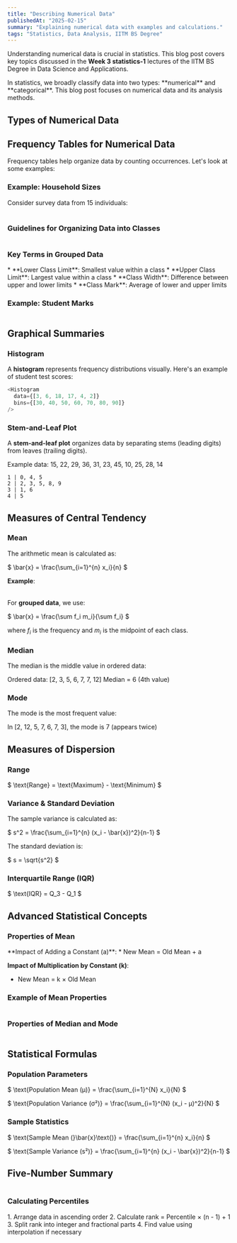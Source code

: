 ```yaml
---
title: "Describing Numerical Data"
publishedAt: "2025-02-15"
summary: "Explaining numerical data with examples and calculations."
tags: "Statistics, Data Analysis, IITM BS Degree"
---
```


Understanding numerical data is crucial in statistics. This blog post covers key topics discussed in the **Week 3 statistics-1** lectures of the IITM BS Degree in Data Science and Applications.

<Callout emoji="📚">
In statistics, we broadly classify data into two types: **numerical** and **categorical**. This blog post focuses on numerical data and its analysis methods.
</Callout>

## Types of Numerical Data

<Table
  data={{
    headers: ["Type", "Description", "Example"],
    rows: [
      ["Discrete", "Countable values with gaps", "Number of children"],
      ["Continuous", "Any value within a range", "Height, Weight"],
    ],
  }}
/>

## Frequency Tables for Numerical Data

Frequency tables help organize data by counting occurrences. Let's look at some examples:

### Example: Household Sizes

Consider survey data from 15 individuals:

<Table
  data={{
    headers: ["Household Size", "Frequency", "Relative Frequency"],
    rows: [
      ["1", "2", "0.13"],
      ["2", "3", "0.20"],
      ["3", "5", "0.33"],
      ["4", "4", "0.27"],
      ["5", "1", "0.07"],
    ],
  }}
/>

### Guidelines for Organizing Data into Classes

<Table
  data={{
    headers: ["Guideline", "Description"],
    rows: [
      ["Number of Classes", "Choose between 5-20 classes"],
      ["Mutual Exclusivity", "Each observation belongs to one class only"],
      ["Equal Length", "Use class intervals of equal length"],
    ],
  }}
/>

### Key Terms in Grouped Data

<Callout emoji="📝">
* **Lower Class Limit**: Smallest value within a class
* **Upper Class Limit**: Largest value within a class
* **Class Width**: Difference between upper and lower limits
* **Class Mark**: Average of lower and upper limits
</Callout>

### Example: Student Marks

<Table
  data={{
    headers: ["Class Interval", "Frequency", "Midpoint"],
    rows: [
      ["30-40", "3", "35"],
      ["40-50", "6", "45"],
      ["50-60", "18", "55"],
      ["60-70", "17", "65"],
      ["70-80", "4", "75"],
      ["80-90", "2", "85"],
    ],
  }}
/>

## Graphical Summaries

### Histogram

A **histogram** represents frequency distributions visually. Here's an example of student test scores:

```javascript
<Histogram 
  data={[3, 6, 18, 17, 4, 2]} 
  bins={[30, 40, 50, 60, 70, 80, 90]} 
/>
```

### Stem-and-Leaf Plot

A **stem-and-leaf plot** organizes data by separating stems (leading digits) from leaves (trailing digits).

<Callout emoji="🔢">
Example data: 15, 22, 29, 36, 31, 23, 45, 10, 25, 28, 14

```
1 | 0, 4, 5
2 | 2, 3, 5, 8, 9
3 | 1, 6
4 | 5
```
</Callout>

## Measures of Central Tendency

### Mean

The arithmetic mean is calculated as:

$
\bar{x} = \frac{\sum_{i=1}^{n} x_i}{n}
$

**Example**:

<Table
  data={{
    headers: ["Data", "Calculation", "Result"],
    rows: [
      ["[2, 12, 5, 7, 6, 7, 3]", "(2 + 12 + 5 + 7 + 6 + 7 + 3) ÷ 7", "6"],
    ],
  }}
/>

For **grouped data**, we use:

$
\bar{x} = \frac{\sum f_i m_i}{\sum f_i}
$

where $f_i$ is the frequency and $m_i$ is the midpoint of each class.

### Median

The median is the middle value in ordered data:

<Callout emoji="📊">
Ordered data: [2, 3, 5, 6, 7, 7, 12]
Median = 6 (4th value)
</Callout>

### Mode

The mode is the most frequent value:

<Callout emoji="🔢">
In [2, 12, 5, 7, 6, 7, 3], the mode is 7 (appears twice)
</Callout>

## Measures of Dispersion

### Range

$
\text{Range} = \text{Maximum} - \text{Minimum}
$

### Variance & Standard Deviation

The sample variance is calculated as:

$
s^2 = \frac{\sum_{i=1}^{n} (x_i - \bar{x})^2}{n-1}
$

The standard deviation is:

$
s = \sqrt{s^2}
$

### Interquartile Range (IQR)

$
\text{IQR} = Q_3 - Q_1
$

## Advanced Statistical Concepts

### Properties of Mean

<Callout emoji="🔢">
**Impact of Adding a Constant (a)**:
* New Mean = Old Mean + a

**Impact of Multiplication by Constant (k)**:
* New Mean = k × Old Mean
</Callout>

### Example of Mean Properties

<Table
  data={{
    headers: ["Original Data", "Add 5", "Multiply by 0.4"],
    rows: [
      ["68, 79, 38", "73, 84, 43", "27.2, 31.6, 15.2"],
      ["Mean: 59", "Mean: 64", "Mean: 23.6"],
    ],
  }}
/>

### Properties of Median and Mode

<Table
  data={{
    headers: ["Measure", "Adding Constant (a)", "Multiplying by Constant (k)"],
    rows: [
      ["Median", "New Median = Old Median + a", "New Median = k × Old Median"],
      ["Mode", "New Mode = Old Mode + a", "New Mode = k × Old Mode"],
    ],
  }}
/>

## Statistical Formulas

### Population Parameters

$
\text{Population Mean (µ)} = \frac{\sum_{i=1}^{N} x_i}{N}
$

$
\text{Population Variance (σ²)} = \frac{\sum_{i=1}^{N} (x_i - µ)^2}{N}
$

### Sample Statistics

$
\text{Sample Mean (}\bar{x}\text{)} = \frac{\sum_{i=1}^{n} x_i}{n}
$

$
\text{Sample Variance (s²)} = \frac{\sum_{i=1}^{n} (x_i - \bar{x})^2}{n-1}
$

## Five-Number Summary

<Table
  data={{
    headers: ["Statistic", "Description"],
    rows: [
      ["Minimum", "Smallest value in dataset"],
      ["Q1", "25th percentile"],
      ["Median (Q2)", "50th percentile"],
      ["Q3", "75th percentile"],
      ["Maximum", "Largest value in dataset"],
    ],
  }}
/>

### Calculating Percentiles

<Callout emoji="📊">
1. Arrange data in ascending order
2. Calculate rank = Percentile × (n - 1) + 1
3. Split rank into integer and fractional parts
4. Find value using interpolation if necessary
</Callout>

